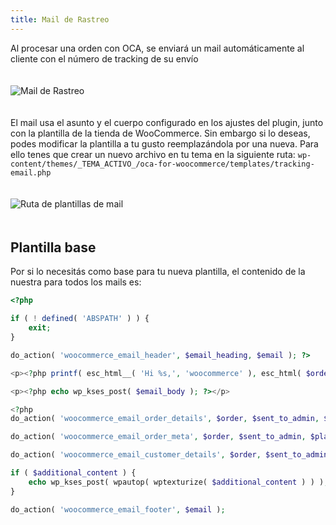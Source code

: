 ```yaml
---
title: Mail de Rastreo
---
```



Al procesar una orden con OCA, se enviará un mail automáticamente al cliente con el número de tracking de su envío

<Image src={trackingMail} style="margin: 20px auto;" alt="Mail de Rastreo" />

El mail usa el asunto y el cuerpo configurado en los ajustes del plugin, junto con la plantilla de la tienda de WooCommerce. Sin embargo si lo deseas, podes modificar la plantilla a tu gusto reemplazándola por una nueva. Para ello tenes que crear un nuevo archivo en tu tema en la siguiente ruta: `wp-content/themes/_TEMA_ACTIVO_/oca-for-woocommerce/templates/tracking-email.php`

<Image src={mailsRoute} style="margin: 20px auto;" alt="Ruta de plantillas de mail" />

## Plantilla base

Por si lo necesitás como base para tu nueva plantilla, el contenido de la nuestra para todos los mails es:

```php
<?php

if ( ! defined( 'ABSPATH' ) ) {
	exit;
}

do_action( 'woocommerce_email_header', $email_heading, $email ); ?>

<p><?php printf( esc_html__( 'Hi %s,', 'woocommerce' ), esc_html( $order->get_billing_first_name() ) ); ?></p>

<p><?php echo wp_kses_post( $email_body ); ?></p>

<?php
do_action( 'woocommerce_email_order_details', $order, $sent_to_admin, $plain_text, $email );

do_action( 'woocommerce_email_order_meta', $order, $sent_to_admin, $plain_text, $email );

do_action( 'woocommerce_email_customer_details', $order, $sent_to_admin, $plain_text, $email );

if ( $additional_content ) {
	echo wp_kses_post( wpautop( wptexturize( $additional_content ) ) );
}

do_action( 'woocommerce_email_footer', $email );
```
